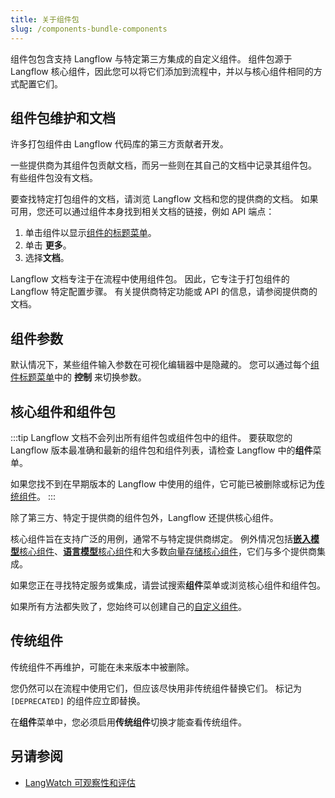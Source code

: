 ```yaml
---
title: 关于组件包
slug: /components-bundle-components
---
```



组件包包含支持 Langflow 与特定第三方集成的自定义组件。
组件包源于 Langflow 核心组件，因此您可以将它们添加到流程中，并以与核心组件相同的方式配置它们。

## 组件包维护和文档

许多打包组件由 Langflow 代码库的第三方贡献者开发。

一些提供商为其组件包贡献文档，而另一些则在其自己的文档中记录其组件包。
有些组件包没有文档。

要查找特定打包组件的文档，请浏览 Langflow 文档和您的提供商的文档。
如果可用，您还可以通过组件本身找到相关文档的链接，例如 API 端点：

1. 单击组件以显示[组件的标题菜单](/concepts-components#component-menus)。
2. 单击 <Icon name="Ellipsis" aria-hidden="true" /> **更多**。
3. 选择**文档**。

Langflow 文档专注于在流程中使用组件包。
因此，它专注于打包组件的 Langflow 特定配置步骤。
有关提供商特定功能或 API 的信息，请参阅提供商的文档。

## 组件参数

默认情况下，某些组件输入参数在可视化编辑器中是隐藏的。
您可以通过每个[组件标题菜单](/concepts-components#component-menus)中的 <Icon name="SlidersHorizontal" aria-hidden="true"/> **控制** 来切换参数。

## 核心组件和组件包

:::tip
Langflow 文档不会列出所有组件包或组件包中的组件。
要获取您的 Langflow 版本最准确和最新的组件包和组件列表，请检查 Langflow 中的**组件**菜单。

如果您找不到在早期版本的 Langflow 中使用的组件，它可能已被删除或标记为[传统组件](#legacy-components)。
:::

除了第三方、特定于提供商的组件包外，Langflow 还提供核心组件。

核心组件旨在支持广泛的用例，通常不与特定提供商绑定。
例外情况包括[**嵌入模型**核心组件](/components-embedding-models)、[**语言模型**核心组件](/components-models)和大多数[向量存储核心组件](/components-vector-stores)，它们与多个提供商集成。

如果您正在寻找特定服务或集成，请尝试搜索**组件**菜单或浏览核心组件和组件包。

如果所有方法都失败了，您始终可以创建自己的[自定义组件](/components-custom-components)。

## 传统组件

传统组件不再维护，可能在未来版本中被删除。

您仍然可以在流程中使用它们，但应该尽快用非传统组件替换它们。
标记为 `[DEPRECATED]` 的组件应立即替换。

在**组件**菜单中，您必须启用**传统组件**切换才能查看传统组件。

## 另请参阅

* [LangWatch 可观察性和评估](/integrations-langwatch)



<!-- Not documented but in Langflow as of 1.5.11 -->
<!--
* AgentQL
* Confluence
* Firecrawl
* Git
* Home Assistant
* Jigsawstack
* LangWatch (Mentioned on integrations-langwatch.mdx)
* Needle
* Not Diamond
* Olivya
* Scrape Graph AI
* SerpApi (Mentioned on components-tools.mdx)
* Tavily (Mentioned on components-tools.mdx)
* Twelve Labs (Mentioned on concepts-file-management.mdx and components-data.mdx)
* Unstructured
* WolframAlpha
* yfinance/Yahoo! Search (Mentioned on components-tools.mdx)
* YouTube (Mentioned on concepts-file-management.mdx and components-data.mdx)
-->